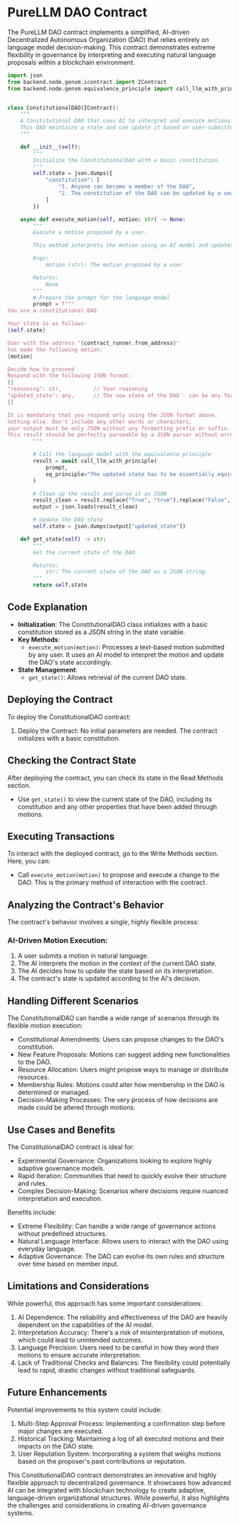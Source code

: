 # PureLLM DAO Contract

The PureLLM DAO contract implements a simplified, AI-driven Decentralized Autonomous Organization (DAO) that relies entirely on language model decision-making. This contract demonstrates extreme flexibility in governance by interpreting and executing natural language proposals within a blockchain environment.

```python
import json
from backend.node.genvm.icontract import IContract
from backend.node.genvm.equivalence_principle import call_llm_with_principle


class ConstitutionalDAO(IContract):
    """
    A Constitutional DAO that uses AI to interpret and execute motions.
    This DAO maintains a state and can update it based on user-submitted motions.
    """

    def __init__(self):
        """
        Initialize the ConstitutionalDAO with a basic constitution.
        """
        self.state = json.dumps({
            "constitution": [
                "1. Anyone can become a member of the DAO",
                "2. The constitution of the DAO can be updated by a unanimous vote"
            ]
        })

    async def execute_motion(self, motion: str) -> None:
        """
        Execute a motion proposed by a user.

        This method interprets the motion using an AI model and updates the DAO state accordingly.

        Args:
            motion (str): The motion proposed by a user.

        Returns:
            None
        """
        # Prepare the prompt for the language model
        prompt = f"""
You are a constitutional DAO

Your state is as follows:
{self.state}

User with the address "{contract_runner.from_address}"
has made the following motion:
{motion}

Decide how to proceed
Respond with the following JSON format:
{{
"reasoning": str,          // Your reasoning
"updated_state": any,      // The new state of the DAO - can be any format
}}

It is mandatory that you respond only using the JSON format above,
nothing else. Don't include any other words or characters,
your output must be only JSON without any formatting prefix or suffix.
This result should be perfectly parseable by a JSON parser without errors.
        """

        # Call the language model with the equivalence principle
        result = await call_llm_with_principle(
            prompt,
            eq_principle="The updated state has to be essentially equivalent",
        )

        # Clean up the result and parse it as JSON
        result_clean = result.replace("True", "true").replace("False", "false")
        output = json.loads(result_clean)

        # Update the DAO state
        self.state = json.dumps(output["updated_state"])

    def get_state(self) -> str:
        """
        Get the current state of the DAO.

        Returns:
            str: The current state of the DAO as a JSON string.
        """
        return self.state
```

## Code Explanation

- **Initialization**: The ConstitutionalDAO class initializes with a basic constitution stored as a JSON string in the state variable.
- **Key Methods**:
  - `execute_motion(motion)`: Processes a text-based motion submitted by any user. It uses an AI model to interpret the motion and update the DAO's state accordingly.
- **State Management**:
  - `get_state()`: Allows retrieval of the current DAO state.

## Deploying the Contract

To deploy the ConstitutionalDAO contract:
1. Deploy the Contract: No initial parameters are needed. The contract initializes with a basic constitution.

## Checking the Contract State

After deploying the contract, you can check its state in the Read Methods section.
- Use `get_state()` to view the current state of the DAO, including its constitution and any other properties that have been added through motions.

## Executing Transactions

To interact with the deployed contract, go to the Write Methods section. Here, you can:
- Call `execute_motion(motion)` to propose and execute a change to the DAO. This is the primary method of interaction with the contract.


## Analyzing the Contract's Behavior

The contract's behavior involves a single, highly flexible process:

### AI-Driven Motion Execution:
1. A user submits a motion in natural language.
2. The AI interprets the motion in the context of the current DAO state.
3. The AI decides how to update the state based on its interpretation.
4. The contract's state is updated according to the AI's decision.

## Handling Different Scenarios

The ConstitutionalDAO can handle a wide range of scenarios through its flexible motion execution:
- Constitutional Amendments: Users can propose changes to the DAO's constitution.
- New Feature Proposals: Motions can suggest adding new functionalities to the DAO.
- Resource Allocation: Users might propose ways to manage or distribute resources.
- Membership Rules: Motions could alter how membership in the DAO is determined or managed.
- Decision-Making Processes: The very process of how decisions are made could be altered through motions.

## Use Cases and Benefits

The ConstitutionalDAO contract is ideal for:
- Experimental Governance: Organizations looking to explore highly adaptive governance models.
- Rapid Iteration: Communities that need to quickly evolve their structure and rules.
- Complex Decision-Making: Scenarios where decisions require nuanced interpretation and execution.

Benefits include:
- Extreme Flexibility: Can handle a wide range of governance actions without predefined structures.
- Natural Language Interface: Allows users to interact with the DAO using everyday language.
- Adaptive Governance: The DAO can evolve its own rules and structure over time based on member input.

## Limitations and Considerations

While powerful, this approach has some important considerations:
1. AI Dependence: The reliability and effectiveness of the DAO are heavily dependent on the capabilities of the AI model.
2. Interpretation Accuracy: There's a risk of misinterpretation of motions, which could lead to unintended outcomes.
3. Language Precision: Users need to be careful in how they word their motions to ensure accurate interpretation.
4. Lack of Traditional Checks and Balances: The flexibility could potentially lead to rapid, drastic changes without traditional safeguards.

## Future Enhancements

Potential improvements to this system could include:
1. Multi-Step Approval Process: Implementing a confirmation step before major changes are executed.
2. Historical Tracking: Maintaining a log of all executed motions and their impacts on the DAO state.
3. User Reputation System: Incorporating a system that weighs motions based on the proposer's past contributions or reputation.

This ConstitutionalDAO contract demonstrates an innovative and highly flexible approach to decentralized governance. It showcases how advanced AI can be integrated with blockchain technology to create adaptive, language-driven organizational structures. While powerful, it also highlights the challenges and considerations in creating AI-driven governance systems.